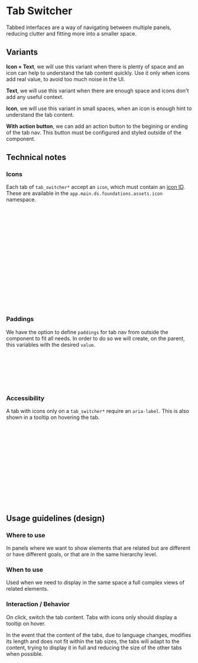 

<Meta title="Tab switcher" />

# Tab Switcher

Tabbed interfaces are a way of navigating between multiple panels, 
reducing clutter and fitting more into a smaller space.

## Variants

**Icon + Text**, we will use this variant when there is plenty of space 
and an icon can help to understand the tab content quickly. 
Use it only when icons add real value, to avoid too much noise in the UI.
<Canvas of={TabSwitcher.WithIconsAndText} />

**Text**, we will use this variant when there are enough space and icons don't add any useful context.

<Canvas of={TabSwitcher.Default} />

**Icon**, we will use this variant in small spaces, when an icon is enough hint to understand the tab content.
<Canvas of={TabSwitcher.WithIcons} />

**With action button**, we can add an action button to the begining or ending of the tab nav. 
This button must be configured and styled outside of the component. 

<Canvas of={TabSwitcher.WithActionButton} />


## Technical notes

### Icons

Each tab of `tab_switcher*` accept an `icon`, which must contain an [icon ID](../foundations/assets/icon.mdx).
These are available in the `app.main.ds.foundations.assets.icon` namespace.


```clj
(ns app.main.ui.foo
  (:require
   [app.main.ui.ds.foundations.assets.icon :as i]))
```

```clj
[:> tab_switcher*       
    {:tabs [{ :label "Code"
              :id "tab-code"
              :icon i/fill-content
              :content [:p Lorem Ipsum ]}
            { :label "Design"
              :id "tab-design"
              :icon i/pentool
              :content [:p Dolor sit amet ]}
            { :label "Menu"
              :id "tab-menu"
              :icon i/mask
              :content [:p Consectetur adipiscing elit ]} 
            ]}]
```

<Canvas of={TabSwitcher.WithIconsAndText} />

### Paddings

We have the option to define `paddings` for tab nav from outside the component to fit all needs. In order to do so
we will create, on the parent, this variables with the desired `value`. 

```scss
.parent {
    --tabs-nav-padding-inline-start: value;
    --tabs-nav-padding-inline-end: value;
    --tabs-nav-padding-block-start: value;
    --tabs-nav-padding-block-end: value;
}
```

### Accessibility

A tab  with icons only on a `tab_switcher*` require an `aria-label`. This is also shown in a tooltip on hovering the tab.

```clj
[:> tab_switcher*       
    {:tabs [{ :aria-label "Code"
              :id "tab-code"
              :icon i/fill-content
              :content [:p Lorem Ipsum ]}
            { :aria-label "Design"
              :id "tab-design"
              :icon i/pentool
              :content [:p Dolor sit amet ]}
            { :aria-label "Menu"
              :id "tab-menu"
              :icon i/mask
              :content [:p Consectetur adipiscing elit ]} 
            ]}]
```

<Canvas of={TabSwitcher.WithIcons} />

## Usage guidelines (design)

### Where to use

In panels where we want to show elements that are related but are 
different or have different goals, or that are in the same hierarchy level.

### When to use

Used when we need to display in the same space a full complex views of related elements.

### Interaction / Behavior

On click, switch the tab content.
Tabs with icons only should display a tooltip on hover.

In the event that the content of the tabs, due to language changes, 
modifies its length and does not fit within the tab sizes, the tabs 
will adapt to the content, trying to display it in full and reducing 
the size of the other tabs when possible.